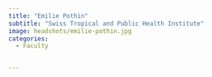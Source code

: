 ```yaml
---
title: "Emilie Pothin"
subtitle: "Swiss Tropical and Public Health Institute"
image: headshots/emilie-pothin.jpg
categories:
  - Faculty


---
```



